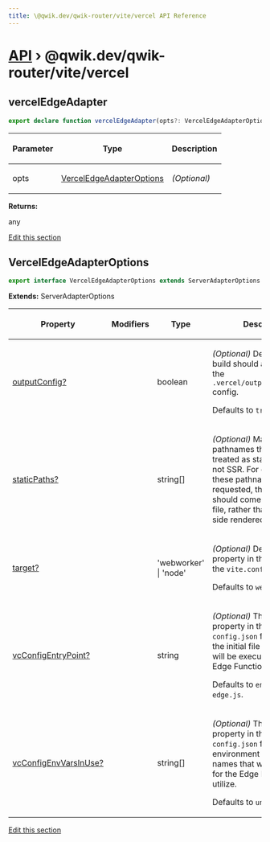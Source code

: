 ```yaml
---
title: \@qwik.dev/qwik-router/vite/vercel API Reference
---
```


# [API](/api) &rsaquo; @qwik.dev/qwik-router/vite/vercel

## vercelEdgeAdapter

```typescript
export declare function vercelEdgeAdapter(opts?: VercelEdgeAdapterOptions): any;
```

<table><thead><tr><th>

Parameter

</th><th>

Type

</th><th>

Description

</th></tr></thead>
<tbody><tr><td>

opts

</td><td>

[VercelEdgeAdapterOptions](#verceledgeadapteroptions)

</td><td>

_(Optional)_

</td></tr>
</tbody></table>

**Returns:**

any

[Edit this section](https://github.com/QwikDev/qwik/tree/main/packages/qwik-router/src/adapters/vercel-edge/vite/index.ts)

## VercelEdgeAdapterOptions

```typescript
export interface VercelEdgeAdapterOptions extends ServerAdapterOptions
```

**Extends:** ServerAdapterOptions

<table><thead><tr><th>

Property

</th><th>

Modifiers

</th><th>

Type

</th><th>

Description

</th></tr></thead>
<tbody><tr><td>

[outputConfig?](./router.verceledgeadapteroptions.outputconfig.md)

</td><td>

</td><td>

boolean

</td><td>

_(Optional)_ Determines if the build should auto-generate the `.vercel/output/config.json` config.

Defaults to `true`.

</td></tr>
<tr><td>

[staticPaths?](./router.verceledgeadapteroptions.staticpaths.md)

</td><td>

</td><td>

string[]

</td><td>

_(Optional)_ Manually add pathnames that should be treated as static paths and not SSR. For example, when these pathnames are requested, their response should come from a static file, rather than a server-side rendered response.

</td></tr>
<tr><td>

[target?](./router.verceledgeadapteroptions.target.md)

</td><td>

</td><td>

'webworker' \| 'node'

</td><td>

_(Optional)_ Define the `target` property in the `ssr` object in the `vite.config.mts` file.

Defaults to `webworker`.

</td></tr>
<tr><td>

[vcConfigEntryPoint?](./router.verceledgeadapteroptions.vcconfigentrypoint.md)

</td><td>

</td><td>

string

</td><td>

_(Optional)_ The `entrypoint` property in the `.vc-config.json` file. Indicates the initial file where code will be executed for the Edge Function.

Defaults to `entry.vercel-edge.js`.

</td></tr>
<tr><td>

[vcConfigEnvVarsInUse?](./router.verceledgeadapteroptions.vcconfigenvvarsinuse.md)

</td><td>

</td><td>

string[]

</td><td>

_(Optional)_ The `envVarsInUse` property in the `.vc-config.json` file. List of environment variable names that will be available for the Edge Function to utilize.

Defaults to `undefined`.

</td></tr>
</tbody></table>

[Edit this section](https://github.com/QwikDev/qwik/tree/main/packages/qwik-router/src/adapters/vercel-edge/vite/index.ts)
